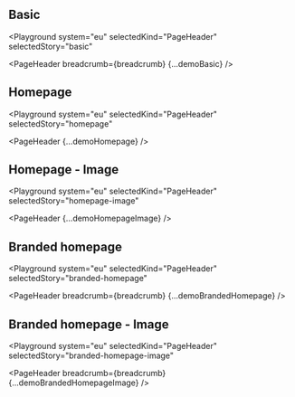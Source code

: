 

## Basic

<Playground
  system="eu"
  selectedKind="PageHeader"
  selectedStory="basic"
>
  <PageHeader breadcrumb={breadcrumb} {...demoBasic} />
</Playground>

## Homepage

<Playground
  system="eu"
  selectedKind="PageHeader"
  selectedStory="homepage"
>
  <PageHeader {...demoHomepage} />
</Playground>


## Homepage - Image

<Playground
  system="eu"
  selectedKind="PageHeader"
  selectedStory="homepage-image"
>
  <PageHeader {...demoHomepageImage} />
</Playground>

## Branded homepage

<Playground
  system="eu"
  selectedKind="PageHeader"
  selectedStory="branded-homepage"
>
  <PageHeader breadcrumb={breadcrumb} {...demoBrandedHomepage} />
</Playground>

## Branded homepage - Image

<Playground
  system="eu"
  selectedKind="PageHeader"
  selectedStory="branded-homepage-image"
>
  <PageHeader breadcrumb={breadcrumb} {...demoBrandedHomepageImage} />
</Playground>
